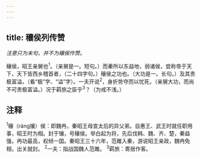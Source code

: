 ```yaml
---
---
---
```

title: 穰侯列传赞
---



*注意只为末句，并不为穰侯作赞。*

穰侯，昭王亲舅也<sup>1</sup>。（亲舅是一。短句。）而秦所以东益地，弱诸侯，尝称帝于天下，天下皆西乡稽首者，（二十四字句。）穰侯之功也。（大功是一。长句。）及其贵极富溢，（看“极”字、“溢”字）。一夫开说<sup>2</sup>，身折势夺而以忧死，（亲舅大功，而尚不可贵极富溢。）况于羁旅之臣乎<sup>3</sup>？（为戒不浅。）

## 注释

<sup>1</sup>穰（ráng攘）侯：即魏冉，秦昭王母宣太后的异父弟。自惠王、武王时就任职用事，昭王时为相。封于镶，号穰侯。举白起为将，先后伐韩、魏、齐、楚，秦益强，冉功最高，权倾一国。秦昭王三十六年，范雎入秦，游说昭王亲政，魏冉免相，出关就封。
<sup>2</sup>一夫：指战国魏人范雎。
<sup>3</sup>羁旅：寄居作客。